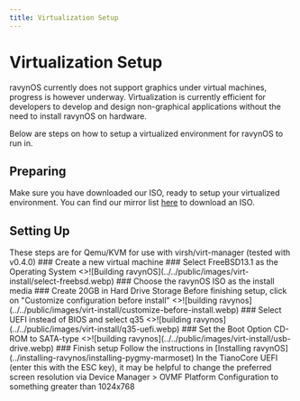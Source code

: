 ```yaml
---
title: Virtualization Setup
---
```



# Virtualization Setup
ravynOS currently does not support graphics under virtual machines, progress is however underway.
Virtualization is currently efficient for developers to develop and design non-graphical applications without the need to install ravynOS on hardware.

Below are steps on how to setup a virtualized environment for ravynOS to run in.


## Preparing

Make sure you have downloaded our ISO, ready to setup your virtualized environment. You can find our mirror list [here](/download/mirror-list) to download an ISO.

## Setting Up

<Callout type="warning" emoji="⚠️">
  These steps are for Qemu/KVM for use with virsh/virt-manager (tested with v0.4.0)
</Callout>
<Steps>
### Create a new virtual machine
### Select FreeBSD13.1 as the Operating System
<>![Building ravynOS](../../public/images/virt-install/select-freebsd.webp)</>
### Choose the ravynOS ISO as the install media
### Create 20GB in Hard Drive Storage
<Callout type="error" emoji="🚫">
  Before finishing setup, click on "Customize configuration before install" 
<>![building ravynos](../../public/images/virt-install/customize-before-install.webp)</>
</Callout>
### Select UEFI instead of BIOS and select q35
<>![building ravynos](../../public/images/virt-install/q35-uefi.webp)</>
### Set the Boot Option CD-ROM to SATA-type
<>![building ravynos](../../public/images/virt-install/usb-drive.webp)</>
### Finish setup
<Callout>
Follow the instructions in [Installing ravynOS](../installing-ravynos/installing-pygmy-marmoset)
</Callout>
</Steps>

<Callout type="info" emoji="ℹ️">
In the TianoCore UEFI (enter this with the ESC key), it may be helpful to change the preferred screen resolution via Device Manager > OVMF Platform Configuration to something greater than 1024x768
</Callout>
